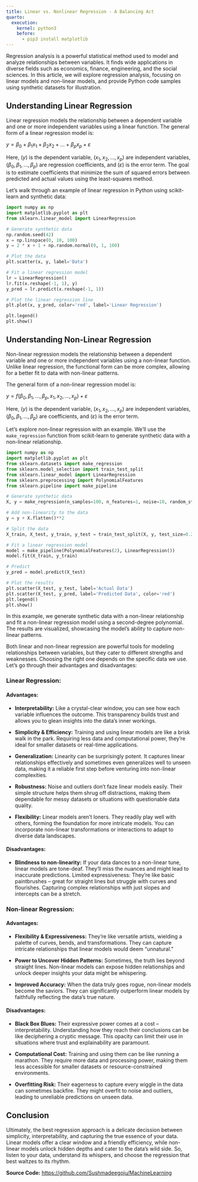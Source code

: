 ```yaml
---
title: Linear vs. Nonlinear Regression - A Balancing Act
quarto:
  execution:
    kernel: python3
    before:
      - pip3 install matplotlib
---
```


Regression analysis is a powerful statistical method used to model and analyze relationships between variables. It finds wide applications in diverse fields such as economics, finance, engineering, and the social sciences. In this article, we will explore regression analysis, focusing on linear models and non-linear models, and provide Python code samples using synthetic datasets for illustration.

## Understanding Linear Regression

Linear regression models the relationship between a dependent variable and one or more independent variables using a linear function. The general form of a linear regression model is:

$y = \beta_0 + \beta_1x_1 + \beta_2x_2 + \ldots + \beta_px_p + \varepsilon$

Here, $( y )$ is the dependent variable, $( x_1, x_2, \ldots, x_p )$ are independent variables, $( \beta_0, \beta_1, \ldots, \beta_p )$ are regression coefficients, and $( \varepsilon )$ is the error term. The goal is to estimate coefficients that minimize the sum of squared errors between predicted and actual values using the least-squares method.

Let's walk through an example of linear regression in Python using scikit-learn and synthetic data:

```python
import numpy as np
import matplotlib.pyplot as plt
from sklearn.linear_model import LinearRegression

# Generate synthetic data
np.random.seed(42)
x = np.linspace(0, 10, 100)
y = 2 * x + 1 + np.random.normal(0, 1, 100)

# Plot the data
plt.scatter(x, y, label='Data')

# Fit a linear regression model
lr = LinearRegression()
lr.fit(x.reshape(-1, 1), y)
y_pred = lr.predict(x.reshape(-1, 1))

# Plot the linear regression line
plt.plot(x, y_pred, color='red', label='Linear Regression')

plt.legend()
plt.show()
```

## Understanding Non-Linear Regression

Non-linear regression models the relationship between a dependent variable and one or more independent variables using a non-linear function. Unlike linear regression, the functional form can be more complex, allowing for a better fit to data with non-linear patterns.

The general form of a non-linear regression model is:

$y = f(\beta_0, \beta_1, \ldots, \beta_p, x_1, x_2, \ldots, x_p) + \varepsilon$

Here, $( y )$ is the dependent variable, $( x_1, x_2, \ldots, x_p )$ are independent variables, $( \beta_0, \beta_1, \ldots, \beta_p )$ are coefficients, and $( \varepsilon )$ is the error term.

Let's explore non-linear regression with an example. We'll use the `make_regression` function from scikit-learn to generate synthetic data with a non-linear relationship.

```python
import numpy as np
import matplotlib.pyplot as plt
from sklearn.datasets import make_regression
from sklearn.model_selection import train_test_split
from sklearn.linear_model import LinearRegression
from sklearn.preprocessing import PolynomialFeatures
from sklearn.pipeline import make_pipeline

# Generate synthetic data
X, y = make_regression(n_samples=100, n_features=1, noise=10, random_state=42)

# Add non-linearity to the data
y = y + X.flatten()**2

# Split the data
X_train, X_test, y_train, y_test = train_test_split(X, y, test_size=0.2, random_state=42)

# Fit a linear regression model
model = make_pipeline(PolynomialFeatures(2), LinearRegression())
model.fit(X_train, y_train)

# Predict
y_pred = model.predict(X_test)

# Plot the results
plt.scatter(X_test, y_test, label='Actual Data')
plt.scatter(X_test, y_pred, label='Predicted Data', color='red')
plt.legend()
plt.show()
```

In this example, we generate synthetic data with a non-linear relationship and fit a non-linear regression model using a second-degree polynomial. The results are visualized, showcasing the model's ability to capture non-linear patterns.
 
Both linear and non-linear regression are powerful tools for modeling relationships between variables, but they cater to different strengths and weaknesses. Choosing the right one depends on the specific data we use. Let's go through their advantages and disadvantages:

### Linear Regression:

#### Advantages:

- **Interpretability:** Like a crystal-clear window, you can see how each variable influences the outcome. This transparency builds trust and allows you to glean insights into the data's inner workings.

- **Simplicity & Efficiency:** Training and using linear models are like a brisk walk in the park. Requiring less data and computational power, they're ideal for smaller datasets or real-time applications.

- **Generalization:** Linearity can be surprisingly potent. It captures linear relationships effectively and sometimes even generalizes well to unseen data, making it a reliable first step before venturing into non-linear complexities.

- **Robustness:** Noise and outliers don't faze linear models easily. Their simple structure helps them shrug off distractions, making them dependable for messy datasets or situations with questionable data quality.

- **Flexibility:** Linear models aren't loners. They readily play well with others, forming the foundation for more intricate models. You can incorporate non-linear transformations or interactions to adapt to diverse data landscapes.
 
#### Disadvantages:

- **Blindness to non-linearity:** If your data dances to a non-linear tune, linear models are tone-deaf. They'll miss the nuances and might lead to inaccurate predictions.
Limited expressiveness: They're like basic paintbrushes – great for straight lines but struggle with curves and flourishes. Capturing complex relationships with just slopes and intercepts can be a stretch.

### Non-linear Regression:

#### Advantages:

- **Flexibility & Expressiveness:** They're like versatile artists, wielding a palette of curves, bends, and transformations. They can capture intricate relationships that linear models would deem "unnatural."

- **Power to Uncover Hidden Patterns:** Sometimes, the truth lies beyond straight lines. Non-linear models can expose hidden relationships and unlock deeper insights your data might be whispering.

- **Improved Accuracy:** When the data truly goes rogue, non-linear models become the saviors. They can significantly outperform linear models by faithfully reflecting the data's true nature.
 
#### Disadvantages:

- **Black Box Blues:** Their expressive power comes at a cost – interpretability. Understanding how they reach their conclusions can be like deciphering a cryptic message. This opacity can limit their use in situations where trust and explainability are paramount.

- **Computational Cost:** Training and using them can be like running a marathon. They require more data and processing power, making them less accessible for smaller datasets or resource-constrained environments.

- **Overfitting Risk:** Their eagerness to capture every wiggle in the data can sometimes backfire. They might overfit to noise and outliers, leading to unreliable predictions on unseen data.

## Conclusion

Ultimately, the best regression approach is a delicate decission between simplicity, interpretability, and capturing the true essence of your data. Linear models offer a clear window and a friendly efficiency, while non-linear models unlock hidden depths and cater to the data's wild side. So, listen to your data, understand its whispers, and choose the regression that best waltzes to its rhythm.

**Source Code:** [https://github.com/Sushmadeegoju/MachineLearning](https://github.com/Sushmadeegoju/MachineLearning)
